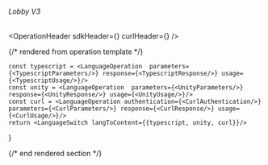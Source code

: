 
###### *Lobby V3*

<OperationHeader
  sdkHeader={<SDKHeader />}
  curlHeader={<CurlHeader />}
/>

{/* rendered from operation template */}


    const typescript = <LanguageOperation  parameters={<TypescriptParameters/>} response={<TypescriptResponse/>} usage={<TypescriptUsage/>}/>
    const unity = <LanguageOperation  parameters={<UnityParameters/>} response={<UnityResponse/>} usage={<UnityUsage/>}/>
    const curl = <LanguageOperation authentication={<CurlAuthentication/>} parameters={<CurlParameters/>} response={<CurlResponse/>} usage={<CurlUsage/>}/>
    return <LanguageSwitch langToContent={{typescript, unity, curl}}/>
}

<Operation />

{/* end rendered section */}
